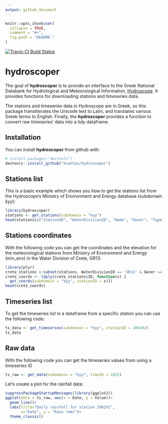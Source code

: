 ```yaml
---
output: github_document
---
```


<!-- README.md is generated from README.Rmd. Please edit that file -->

```r
knitr::opts_chunk$set(
  collapse = TRUE,
  comment = "#>",
  fig.path = "README-"
)
```

[![Travis-CI Build Status](https://travis-ci.org/kvantas/hydroscoper.svg?branch=master)](https://travis-ci.org/kvantas/hydroscoper)


# hydroscoper

The goal of **hydroscoper** is to provide an interface to the Greek National Databank for Hydrological and Meteorological Information, [Hydroscope](<http://www.hydroscope.gr/>). It provides functions for downloading stations and timeseries data.

The stations and timeseries data in Hydroscope are in Greek, so this package transliterates the Unicode text to Latin, and translates various Greek terms to English. Finally, the **hydroscoper** provides a function to convert raw timeseries' data into a tidy dataframe.

## Installation

You can install **hydroscoper** from github with:

```r
# install.packages("devtools")
devtools::install_github("kvantas/hydroscoper")
```

## Stations list

This is a basic example which shows you how to get the stations list from the Hydroscope's Ministry of Environment and Energy database (subdomain *kyy*):

```r
library(hydroscoper)
stations <- get_stations(subdomain = "kyy")
head(stations[c("StationID", "WaterDivisionID", "Name", "Owner", "Type")])
```


## Stations coordinates

With the following code you can get the coordinates and the elevation for the meteorological stations from Ministry of Environment and Energy (min_env) in the Water Division of Crete, GR13:

```r
library(plyr)
crete_stations <-subset(stations, WaterDivisionID == 'GR13' & Owner == 'min_env')
crete_coords <- ldply(crete_stations$ID, function(x) {
  get_coords(subdomain = "kyy", stationID = x)})
head(crete_coords)
```

## Timeseries list

To get the timeseries list in a dataframe from a specific station you can use the following code:

```r

ts_data <- get_timeseries(subdomain = "kyy", stationID = 200292)
ts_data
```

## Raw data

With the following code you can get the timeseries values from using a timeseries ID
```r
ts_raw <- get_data(subdomain = "kyy", timeID = 1022)
```

Let's create a plot for the rainfall data:
```r
suppressPackageStartupMessages(library(ggplot2))
ggplot(data = ts_raw, aes(x = Date, y = Value))+
  geom_line()+
  labs(title="Daily rainfall for station 200292",
       x="Date", y = "Rain (mm)")+
  theme_classic()

```

